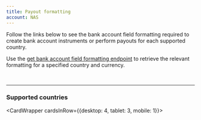 ```yaml
---
title: Payout formatting
account: NAS
---
```


Follow the links below to see the bank account field formatting required to create bank account instruments or perform payouts for each supported country.

<TipBox>

Use the [get bank account field formatting endpoint](/bank-payouts/request-a-payout/get-bank-account-field-formatting) to retrieve the relevant formatting for a specified country and currency.

</TipBox>

<br/>

---

### Supported countries

<CardWrapper cardsInRow={{desktop: 4, tablet: 3, mobile: 1}}>

<CountryCardLink
  url='/bank-payouts/payout-formatting/austria'
  type='Austria'
/>

<CountryCardLink
  url='/bank-payouts/payout-formatting/belgium'
  type='Belgium'
/>

<CountryCardLink
  url='/bank-payouts/payout-formatting/croatia'
  type='Croatia'
/>

<CountryCardLink
  url='/bank-payouts/payout-formatting/cyprus'
  type='Cyprus'
/>

<CountryCardLink
  url='/bank-payouts/payout-formatting/czech-republic'
  type='Czech Republic'
/>

<CountryCardLink
  url='/bank-payouts/payout-formatting/denmark'
  type='Denmark'
/>

<CountryCardLink
  url='/bank-payouts/payout-formatting/estonia'
  type='Estonia'
/>

<CountryCardLink
  url='/bank-payouts/payout-formatting/finland'
  type='Finland'
/>

<CountryCardLink
  url='/bank-payouts/payout-formatting/france'
  type='France'
/>

<CountryCardLink
  url='/bank-payouts/payout-formatting/germany'
  type='Germany'
/>

<CountryCardLink
  url='/bank-payouts/payout-formatting/greece'
  type='Greece'
/>

<CountryCardLink
  url='/bank-payouts/payout-formatting/hungary'
  type='Hungary'
/>

<CountryCardLink
  url='/bank-payouts/payout-formatting/iceland'
  type='Iceland'
/>

<CountryCardLink
  url='/bank-payouts/payout-formatting/ireland'
  type='Ireland'
/>

<CountryCardLink
  url='/bank-payouts/payout-formatting/italy'
  type='Italy'
/>

<CountryCardLink
  url='/bank-payouts/payout-formatting/latvia'
  type='Latvia'
/>

<CountryCardLink
  url='/bank-payouts/payout-formatting/liechtenstein'
  type='Liechtenstein'
/>

<CountryCardLink
  url='/bank-payouts/payout-formatting/lithuania'
  type='Lithuania'
/>

<CountryCardLink
  url='/bank-payouts/payout-formatting/luxembourg'
  type='Luxembourg'
/>

<CountryCardLink
  url='/bank-payouts/payout-formatting/malta'
  type='Malta'
/>

<CountryCardLink
  url='/bank-payouts/payout-formatting/monaco'
  type='Monaco'
/>

<CountryCardLink
  url='/bank-payouts/payout-formatting/netherlands'
  type='Netherlands'
/>

<CountryCardLink
  url='/bank-payouts/payout-formatting/norway'
  type='Norway'
/>

<CountryCardLink
  url='/bank-payouts/payout-formatting/poland'
  type='Poland'
/>

<CountryCardLink
  url='/bank-payouts/payout-formatting/portugal'
  type='Portugal'
/>

<CountryCardLink
  url='/bank-payouts/payout-formatting/romania'
  type='Romania'
/>

<CountryCardLink
  url='/bank-payouts/payout-formatting/san-marino'
  type='San Marino'
/>

<CountryCardLink
  url='/bank-payouts/payout-formatting/slovakia'
  type='Slovakia'
/>

<CountryCardLink
  url='/bank-payouts/payout-formatting/slovenia'
  type='Slovenia'
/>

<CountryCardLink
  url='/bank-payouts/payout-formatting/spain'
  type='Spain'
/>

<CountryCardLink
  url='/bank-payouts/payout-formatting/sweden'
  type='Sweden'
/>

<CountryCardLink
  url='/bank-payouts/payout-formatting/switzerland'
  type='Switzerland'
/>

<CountryCardLink
  url='/bank-payouts/payout-formatting/united-kingdom'
  type='United Kingdom'
/>

</CardWrapper>
